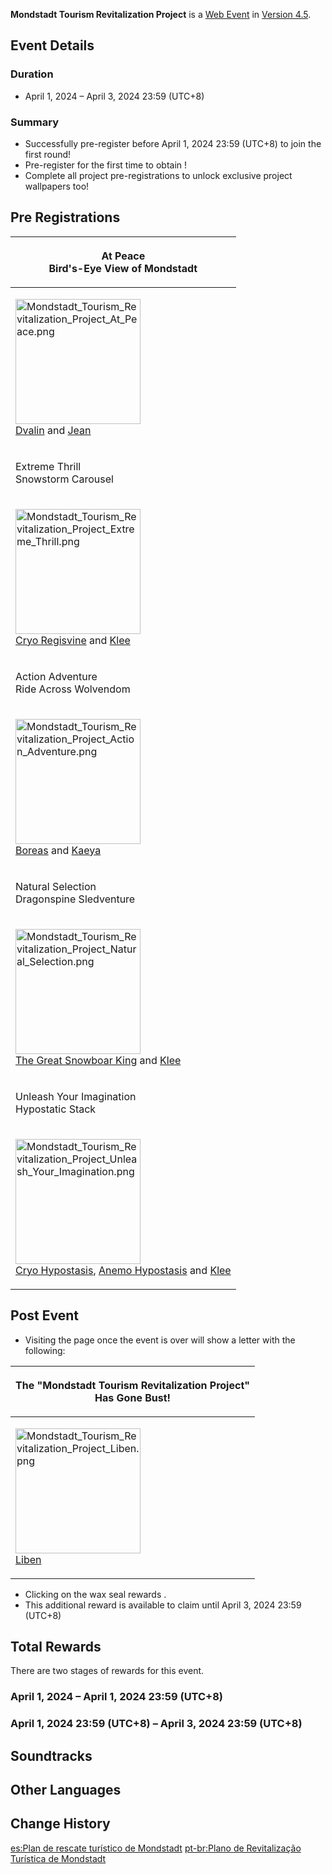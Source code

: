 {{Event Tabs
|story = false
}}
{{Event
|name              = Mondstadt Tourism Revitalization Project
|image             = Mondstadt Tourism Revitalization Project.png
|type              = Web
|group             = <!--Flagship/Login/Submission-->
|time_known        = yes
|time_start        = 2024-04-01
|time_end          = 2024-04-03 23:59:59
|time_end_offset   = UTC+8
|link              = https://www.hoyolab.com/article/26575761
|link2             = https://hoyo.link/5hAiFLAL
|link2name         = Event Page
|characters        = Dvalin; Jean; Kaeya; Klee; Liben
}}
{{Description|"Hello there, friend. It's been a while!"<br>
"Recently, I've been planning a big new venture called the 'Mondstadt Tourism Revitalization Project.' I've even invited three members of the Knights of Favonius as spokespeople to help spread the word."<br>
"The project's currently running a limited-time pre-registration phase, so come check it out — I guarantee you won't be disappointed!"}}
'''Mondstadt Tourism Revitalization Project''' is a [[Web Event]] in [[Version 4.5]].

==Event Details==
===Duration===
* April 1, 2024 – April 3, 2024 23:59 (UTC+8)

===Summary===
* Successfully pre-register before April 1, 2024 23:59 (UTC+8) to join the first round!
* Pre-register for the first time to obtain {{Item List|Mora*20,000|mode=sent}}!
* Complete all project pre-registrations to unlock exclusive project wallpapers too!

==Pre Registrations==
{|class="article-table tdc1"
!colspan=2|At Peace<br>Bird's-Eye View of Mondstadt
|-
|[[File:Mondstadt Tourism Revitalization Project At Peace.png|200px|link=]]<br>[[Dvalin]] and [[Jean]]
|"Gazing down at Mondstadt from up here, you can't help but feel at peace."
|-
!colspan=2|Extreme Thrill<br>Snowstorm Carousel
|-
|[[File:Mondstadt Tourism Revitalization Project Extreme Thrill.png|200px|link=]]<br>[[Cryo Regisvine]] and [[Klee]]
|"It's fast! So fast!!!"
|-
!colspan=2|Action Adventure<br>Ride Across Wolvendom
|-
|[[File:Mondstadt Tourism Revitalization Project Action Adventure.png|200px|link=]]<br>[[Boreas]] and [[Kaeya]]
|"Whoa, this takes exciting to a whole new level!"
|-
!colspan=2|Natural Selection<br>Dragonspine Sledventure
|-
|[[File:Mondstadt Tourism Revitalization Project Natural Selection.png|200px|link=]]<br>[[The Great Snowboar King]] and [[Klee]]
|"Klee's almost flying!'
|-
!colspan=2|Unleash Your Imagination<br>Hypostatic Stack
|-
|[[File:Mondstadt Tourism Revitalization Project Unleash Your Imagination.png|200px|link=]]<br>[[Cryo Hypostasis]], [[Anemo Hypostasis]] and [[Klee]]
|"Phew, finally finished! Come take a look at Klee's super-duper huge bomb!"
|}

==Post Event==
* Visiting the page once the event is over will show a letter with the following:
{|class="article-table tdc1"
!colspan=2|The "Mondstadt Tourism Revitalization Project"<br>Has Gone Bust!
|-
|[[File:Mondstadt Tourism Revitalization Project Liben.png|200px|link=]]<br>[[Liben]]
|"*sigh*... Looks like I completely underestimated how much this project would end up costing... I don't even have enough to get it off the ground! But as long as I pull out before it's too late, there's still a chance I'll be able to recover my losses and try again some day... Please, take this, and support me next time too!"
|}
* Clicking on the wax seal rewards {{Item List|Primogem*40|mode=sent}}.
* This additional reward is available to claim until April 3, 2024 23:59 (UTC+8)

==Total Rewards==
There are two stages of rewards for this event.

===April 1, 2024 – April 1, 2024 23:59 (UTC+8)===
{{Event Rewards
|Mora = 20,000
|sort  = Mora
}}

===April 1, 2024 23:59 (UTC+8) – April 3, 2024 23:59 (UTC+8)===
{{Event Rewards
|Primogem = 40
|sort  = Primogem
}}

==Soundtracks==
{{Soundtracks by Category Table|type=eventgameplay}}

==Other Languages==
{{Other Languages
|en      = Mondstadt Tourism Revitalization Project
|zhs     = 蒙德观光振兴企划
|zhs_rm  = Méngdé Guānguāng Zhènxīng Qǐhuà
|zht     = 蒙德觀光振興企劃
|zht_rm  = Méngdé Guānguāng Zhènxīng Qǐhuà
|zh_tl   = Mondstadt Tourism Revitalization Project
|ja      = モンドのワクワク観光体験
|ja_rm   = Mondo no Wakuwaku Kankou Taiken
|ja_tl   = 
|ko      = 몬드 관광 진흥 프로젝트
|ko_rm   = 
|ko_tl   = 
|es      = Plan de rescate turístico de Mondstadt
|es_tl   = Mondstadt Tourist Recovery Plan
|fr      = Projet de revitalisation du tourisme de Mondstadt
|fr_tl   = Mondstadt Tourism Revitalization Project
|ru      = Проект возрождения туризма в Мондштадте
|ru_tl   = 
|th      = โครงการส่งเสริมการท่องเที่ยว Mondstadt
|th_rm   = 
|th_tl   = 
|vi      = Kế Hoạch Chấn Hưng Du Lịch Mondstadt
|vi_tl   = 
|de      = Projekt zur Tourismusförderung in Mondstadt
|de_tl   = Project for Tourism Promotion in Mondstadt
|id      = Proyek Revitalisasi Pariwisata di Mondstadt
|id_tl   = Tourism Revitalization Project in Mondstadt
|pt      = Plano de Revitalização Turística de Mondstadt
|pt_tl   = 
|tr      = Mondstadt Turizmi Canlandırma Projesi
|tr_tl   = 
|it      = Progetto di rilancio del turismo a Mondstadt
|it_tl   = Relaunching Turism in Mondstadt Project 
}}

==Change History==
{{Change History|4.5}}

[[es:Plan de rescate turístico de Mondstadt]]
[[pt-br:Plano de Revitalização Turística de Mondstadt]]